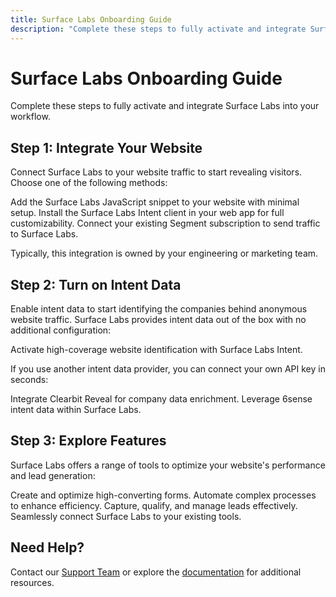 ```yaml
---
title: Surface Labs Onboarding Guide
description: "Complete these steps to fully activate and integrate Surface Labs."
---
```


# Surface Labs Onboarding Guide

Complete these steps to fully activate and integrate Surface Labs into your workflow.

## Step 1: Integrate Your Website

Connect Surface Labs to your website traffic to start revealing visitors. Choose one of the following methods:

<CardGroup cols={1}>
  <Card title="Website Tag (Recommended)" href="/developers/intent-client/website-tag" icon="icon-tag">
    Add the Surface Labs JavaScript snippet to your website with minimal setup.
  </Card>
  <Card title="Custom Integration" href="/developers/intent-client/overview#installation" icon="icon-code">
    Install the Surface Labs Intent client in your web app for full customizability.
  </Card>
  <Card title="Segment Integration" href="/reference/integrations/segment" icon="icon-segment">
    Connect your existing Segment subscription to send traffic to Surface Labs.
  </Card>
</CardGroup>

Typically, this integration is owned by your engineering or marketing team.

## Step 2: Turn on Intent Data

Enable intent data to start identifying the companies behind anonymous website traffic. Surface Labs provides intent data out of the box with no additional configuration:

<Card title="Surface Intent" href="/dashboard/settings/integrations/surface-intent" icon="icon-intent">
  Activate high-coverage website identification with Surface Labs Intent.
</Card>

If you use another intent data provider, you can connect your own API key in seconds:

<CardGroup cols={2}>
  <Card title="Clearbit Reveal" href="/reference/integrations/clearbit" icon="icon-clearbit">
    Integrate Clearbit Reveal for company data enrichment.
  </Card>
  <Card title="6sense" href="/reference/integrations/6sense" icon="icon-6sense">
    Leverage 6sense intent data within Surface Labs.
  </Card>
</CardGroup>

## Step 3: Explore Features

Surface Labs offers a range of tools to optimize your website's performance and lead generation:

<CardGroup cols={2}>
  <Card title="Forms" href="/docs/reference/forms" icon="icon-forms">
    Create and optimize high-converting forms.
  </Card>
  <Card title="Workflows" href="/docs/reference/workflows" icon="icon-workflows">
    Automate complex processes to enhance efficiency.
  </Card>
  <Card title="Leads" href="/docs/reference/leads" icon="icon-leads">
    Capture, qualify, and manage leads effectively.
  </Card>
  <Card title="Integrations" href="/docs/reference/integrations" icon="icon-integrations">
    Seamlessly connect Surface Labs to your existing tools.
  </Card>
</CardGroup>

## Need Help?

Contact our [Support Team](mailto:support@surfacelabs.com) or explore the [documentation](https://docs.surfacelabs.com) for additional resources.
